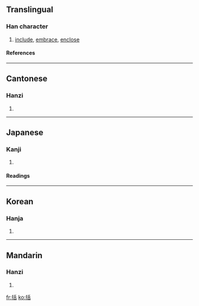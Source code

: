 ==Translingual==
===Han character===
{{Han char|rn=64|rad=手|as=06|sn=9|four=5206<sub>4</sub>|canj=手竹十口 (QHJR)}}
# [[include]], [[embrace]], [[enclose]]
====References====
{{Han ref|kx=0427.190|dkj=11988|dj=0776.160|hdz=31870.010|uh=62EC|ud=25324|bh=AC41|bd=44097}}
----
==Cantonese==
===Hanzi===
{{yue-hanzi|jyut=|y=kut3}}
# {{defn|Cantonese}}
----
==Japanese==
===Kanji===
{{ja-kanji|grade=c|rs=手06}}
# {{defn|Japanese}} 
====Readings====
{{ja-readings|on=[[かつ]] (katsu)|kun=[[くくる]] (kukuru), [[くくり]] (kukuri)}}
----
==Korean==
===Hanja===
{{ko-hanja|hangeul=[[괄]]|eumhun=|rv=gwal|mr=kwal|y=kwal}}
# {{defn|Korean}}
----
==Mandarin==
===Hanzi===
{{cmn-hanzi|pin=[[guā]] ([[gua1]])|wg=kua<sup>1</sup>}}
# {{defn|Mandarin}}

[[fr:括]]
[[ko:括]]